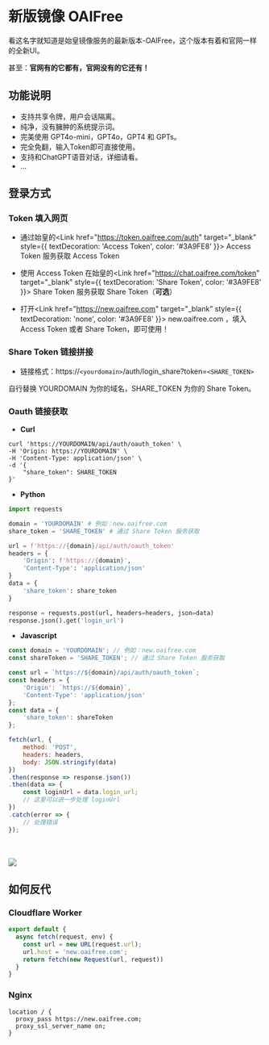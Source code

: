 
新版镜像 OAIFree
===

看这名字就知道是始皇镜像服务的最新版本-OAIFree，这个版本有着和官网一样的全新UI。

甚至：**官网有的它都有，官网没有的它还有！**

## 功能说明
- 支持共享令牌，用户会话隔离。
- 纯净，没有臃肿的系统提示词。
- 完美使用 GPT4o-mini，GPT4o，GPT4 和 GPTs。
- 完全免翻，输入Token即可直接使用。
- 支持和ChatGPT语音对话，详细请看<LinuxdoTopicLink linuxdoTopicId="106834"/>。
- ...

## 登录方式

### Token 填入网页

 - 通过始皇的<Link href="https://token.oaifree.com/auth" target="_blank" style={{ textDecoration: 'Access Token', color: '#3A9FE8' }}> Access Token </Link>服务获取 Access Token

 - 使用 Access Token 在始皇的<Link href="https://chat.oaifree.com/token" target="_blank" style={{ textDecoration: 'Share Token', color: '#3A9FE8' }}> Share Token </Link>服务获取 Share Token（**可选**）

 - 打开<Link href="https://new.oaifree.com" target="_blank" style={{ textDecoration: 'none', color: '#3A9FE8' }}> new.oaifree.com </Link>，填入 Access Token 或者 Share Token，即可使用！

### Share Token 链接拼接

- 链接格式：https://`<yourdomain>`/auth/login_share?token=`<SHARE_TOKEN>`

自行替换 YOURDOMAIN 为你的域名，SHARE_TOKEN 为你的 Share Token。

### Oauth 链接获取

- **Curl**

```shell copy filename="curl"
curl 'https://YOURDOMAIN/api/auth/oauth_token' \
-H 'Origin: https://YOURDOMAIN' \
-H 'Content-Type: application/json' \
-d '{
    "share_token": SHARE_TOKEN
}'
```

- **Python**

```python copy filename="python"
import requests

domain = 'YOURDOMAIN' # 例如：new.oaifree.com
share_token = 'SHARE_TOKEN' # 通过 Share Token 服务获取

url = f'https://{domain}/api/auth/oauth_token'
headers = {
    'Origin': f'https://{domain}',
    'Content-Type': 'application/json'
}
data = {
    'share_token': share_token
}

response = requests.post(url, headers=headers, json=data)
response.json().get('login_url')
```

- **Javascript**

```javascript copy filename="javascript"
const domain = 'YOURDOMAIN'; // 例如：new.oaifree.com
const shareToken = 'SHARE_TOKEN'; // 通过 Share Token 服务获取

const url = `https://${domain}/api/auth/oauth_token`;
const headers = {
    'Origin': `https://${domain}`,
    'Content-Type': 'application/json'
};
const data = {
    'share_token': shareToken
};

fetch(url, {
    method: 'POST',
    headers: headers,
    body: JSON.stringify(data)
})
.then(response => response.json())
.then(data => {
    const loginUrl = data.login_url;
    // 这里可以进一步处理 loginUrl
})
.catch(error => {
    // 处理错误
});
```

<br></br>
<Image src="/oaifree.png" width={1206} height={708} />


## 如何反代
### Cloudflare Worker
```javascript copy filename="Cloudflare Worker"
export default {
  async fetch(request, env) {
    const url = new URL(request.url);
    url.host = 'new.oaifree.com';
    return fetch(new Request(url, request))
  }
}
```
### Nginx
```nginx copy filename="Nginx"
location / {
  proxy_pass https://new.oaifree.com;
  proxy_ssl_server_name on;
}
```




